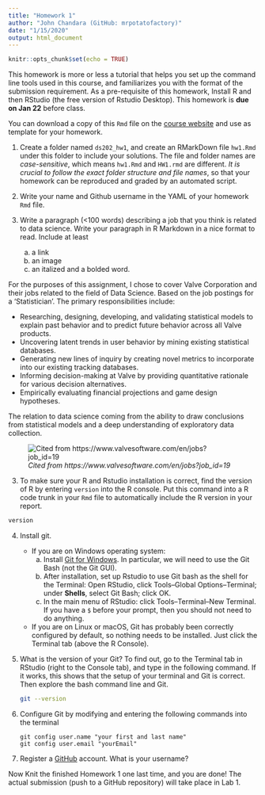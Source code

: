 ```yaml
---
title: "Homework 1"
author: "John Chandara (GitHub: mrpotatofactory)"
date: "1/15/2020"
output: html_document
---
```



```r
knitr::opts_chunk$set(echo = TRUE)
```

This homework is more or less a tutorial that helps you set up the command line tools used in this course, and familiarizes you with the format of the submission requirement. As a pre-requisite of this homework, Install R and then RStudio (the free version of Rstudio Desktop). 
This homework is **due on Jan 22** before class.

You can download a copy of this `Rmd` file on the [course website](https://xdaiisu.github.io/ds202/hwlabs/) and use as template for your homework. 


1. Create a folder named `ds202_hw1`, and create an RMarkDown file `hw1.Rmd` under this folder to include your solutions. The file and folder names are *case-sensitive*, which means `hw1.Rmd` and `HW1.rmd` are different. *It is crucial to follow the exact folder structure and file names*, so that your homework can be reproduced and graded by an automated script. 
1. Write your name and Github username in the YAML of your homework `Rmd` file.

2. Write a paragraph (<100 words) describing a job that you think is related to data science. Write your paragraph in R Markdown in a nice format to read. Include at least 
    a. a link 
    b. an image
    c. an italized and a bolded word.
    
For the purposes of this assignment, I chose to cover Valve Corporation and their jobs related to the field of Data Science. Based on the job postings for a 'Statistician'. The primary responsibilities include:

- Researching, designing, developing, and validating statistical models to explain past behavior and to predict future behavior across all Valve products.
- Uncovering latent trends in user behavior by mining existing statistical databases.
- Generating new lines of inquiry by creating novel metrics to incorporate into our existing tracking databases.
- Informing decision-making at Valve by providing quantitative rationale for various decision alternatives.
- Empirically evaluating financial projections and game design hypotheses.

The relation to data science coming from the ability to draw conclusions from statistical models and a deep understanding of exploratory data collection.

![*Cited from https://www.valvesoftware.com/en/jobs?job_id=19*](https://cdn1.thr.com/sites/default/files/2013/01/valve_logo_h_2013.jpg)


3. To make sure your R and Rstudio installation is correct, find the version of R by entering `version` into the R console. Put this command into a R code trunk in your `Rmd` file to automatically include the R version in your report. 
```r
version
```
4. Install git. 
    - If you are on Windows operating system: 
        a. Install [Git for Windows](https://gitforwindows.org/). In particular, we will need to use the Git Bash (not the Git GUI). 
        b. After installation, set up Rstudio to use Git bash as the shell for the Terminal: Open RStudio, click Tools--Global Options--Terminal; under **Shells**, select Git Bash; click OK. 
        c. In the main menu of RStudio: click Tools--Terminal--New Terminal. If you have a `$` before your prompt, then you should not need to do anything.
    - If you are on Linux or macOS, Git has probably been correctly configured by default, so nothing needs to be installed. Just click the Terminal tab (above the R Console).
5. What is the version of your Git? To find out, go to the Terminal tab in RStudio (right to the Console tab), and type in the following command. If it works, this shows that the setup of your terminal and Git is correct. Then explore the bash command line and Git.

    ```bash
    git --version
    ```
    
6. Configure Git by modifying and entering the following commands into the terminal

    ```
    git config user.name "your first and last name"
    git config user.email "yourEmail"
    ```

7. Register a [GitHub](https://www.github.com) account. What is your username?

Now Knit the finished Homework 1 one last time, and you are done! The actual submission (push to a GitHub repository) will take place in Lab 1.

